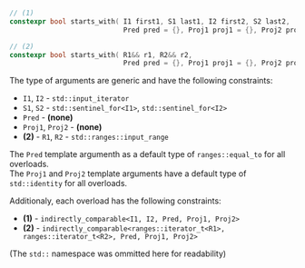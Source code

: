 ```cpp
// (1)
constexpr bool starts_with( I1 first1, S1 last1, I2 first2, S2 last2,
                            Pred pred = {}, Proj1 proj1 = {}, Proj2 proj2 = {} );

// (2)
constexpr bool starts_with( R1&& r1, R2&& r2,
                            Pred pred = {}, Proj1 proj1 = {}, Proj2 proj2 = {} );
```

The type of arguments are generic and have the following constraints:
- `I1`, `I2` - `std::input_iterator`
- `S1`, `S2` - `std::sentinel_for<I1>`, `std::sentinel_for<I2>`
- `Pred` - **(none)**
- `Proj1`, `Proj2` - **(none)**
- **(2)** - `R1`, `R2` - `std::ranges::input_range`

The `Pred` template argumenth as a default type of `ranges::equal_to` for all overloads.  
The `Proj1` and `Proj2` template arguments have a default type of `std::identity` for all overloads.

Additionaly, each overload has the following constraints:
- **(1)** - `indirectly_comparable<I1, I2, Pred, Proj1, Proj2>`
- **(2)** - `indirectly_comparable<ranges::iterator_t<R1>, ranges::iterator_t<R2>, Pred, Proj1, Proj2>`

(The `std::` namespace was ommitted here for readability)
